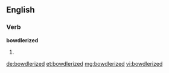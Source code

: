 ==English==

===Verb===
'''bowdlerized'''

# {{past of|[[bowdlerize]]}}

[[de:bowdlerized]]
[[et:bowdlerized]]
[[mg:bowdlerized]]
[[vi:bowdlerized]]